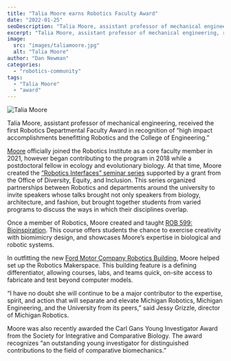 ```yaml
---
title: "Talia Moore earns Robotics Faculty Award"
date: "2022-01-25"
seoDescription: "Talia Moore, assistant professor of mechanical engineering, received the first Robotics Departmental Faculty Award in recognition of “high impact accomplishments benefitting Robotics and the College of Engineering.”"
excerpt: "Talia Moore, assistant professor of mechanical engineering, received the first Robotics Departmental Faculty Award in recognition of “high impact accomplishments benefitting Robotics and the College of Engineering.”"
image:
  src: "images/taliamoore.jpg"
  alt: "Talia Moore"
author: "Dan Newman"
categories:
  - "robotics-community"
tags:
  - "Talia Moore"
  - "award"
---
```


![Talia Moore](images/taliamoore.jpg)

Talia Moore, assistant professor of mechanical engineering, received the first Robotics Departmental Faculty Award in recognition of “high impact accomplishments benefitting Robotics and the College of Engineering.”

[Moore](https://robotics.umich.edu/profile/talia-moore/ "Moore") officially joined the Robotics Institute as a core faculty member in 2021, however began contributing to the program in 2018 while a postdoctoral fellow in ecology and evolutionary biology. At that time, Moore created the [“Robotics Interfaces” seminar series](https://robotics.umich.edu/2019/robotics-interfaces-seminars-exhibit-deep-connections-across-fields/) supported by a grant from the Office of Diversity, Equity, and Inclusion. This series organized partnerships between Robotics and departments around the university to invite speakers whose talks brought not only speakers from biology, architecture, and fashion, but brought together students from varied programs to discuss the ways in which their disciplines overlap.



Once a member of Robotics, Moore created and taught [ROB 599: Bioinspiration](https://www.embirlab.com/bioinspiration). This course offers students the chance to exercise creativity with biomimicry design, and showcases Moore’s expertise in biological and robotic systems.

In outfitting the new [Ford Motor Company Robotics Building](https://2024.robotics.umich.edu/about/ford-motor-company-robotics-building/), Moore helped set up the Robotics Makerspace. This building feature is a defining differentiator, allowing courses, labs, and teams quick, on-site access to fabricate and test beyond computer models.

“I have no doubt she will continue to be a major contributor to the expertise, spirit, and action that will separate and elevate Michigan Robotics, Michigan Engineering, and the University from its peers,” said Jessy Grizzle, director of Michigan Robotics.

Moore was also recently awarded the Carl Gans Young Investigator Award from the Society for Integrative and Comparative Biology. The award recognizes “an outstanding young investigator for distinguished contributions to the field of comparative biomechanics.”
